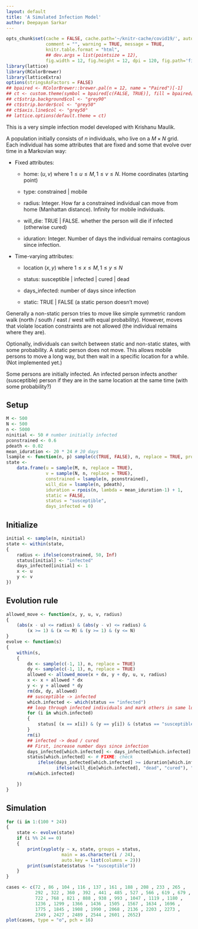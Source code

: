 ```yaml
---
layout: default
title: 'A Simulated Infection Model'
author: Deepayan Sarkar
---
```



```r
opts_chunk$set(cache = FALSE, cache.path='~/knitr-cache/covid19/', autodep = TRUE,
               comment = "", warning = TRUE, message = TRUE,
               knitr.table.format = "html",
			   ## dev.args = list(pointsize = 12),
               fig.width = 12, fig.height = 12, dpi = 120, fig.path='figures/deaths-')
library(lattice)
library(RColorBrewer)
library(latticeExtra)
options(stringsAsFactors = FALSE)
## bpaired <- RColorBrewer::brewer.pal(n = 12, name = "Paired")[-1]
## ct <- custom.theme(symbol = bpaired[c(FALSE, TRUE)], fill = bpaired[c(TRUE, FALSE)])
## ct$strip.background$col <- "grey90"
## ct$strip.border$col <- "grey50"
## ct$axis.line$col <- "grey50"
## lattice.options(default.theme = ct)
```

This is a very simple infection model developed with Krishanu Maulik.

A population initially consists of $n$ individuals, who live on a $M
\times N$ grid. Each individual has some attributes that are fixed and
some that evolve over time in a Markovian way:

- Fixed attributes:

	- home: $(u, v)$ where $1 \leq u \leq M, 1 \leq v \leq N$. Home
      coordinates (starting point)

	- type: constrained | mobile

	- radius: Integer. How far a constrained individual can move from
      home (Manhattan distance). Infinity for mobile individuals.
	
	- will_die: TRUE | FALSE. whether the person will die if infected (otherwise cured)
	
	- iduration: Integer. Number of days the individual
      remains contagious since infection.


- Time-varying attributes:

	- location $(x, y)$ where $1 \leq x \leq M, 1 \leq y \leq N$

	- status: susceptible | infected | cured | dead

	- days_infected: number of days since infection

	- static: TRUE | FALSE (a static person doesn't move)


Generally a non-static person tries to move like simple symmetric
random walk (north / south / east / west with equal
probability). However, moves that violate location constraints are not
allowed (the individual remains where they are).

Optionally, individuals can switch between static and non-static
states, with some probability. A static person does not move. This
allows mobile persons to move a long way, but then wait in a specific
location for a while. (Not implemented yet.)

Some persons are initially infected. An infected person infects
another (susceptible) person if they are in the same location at the
same time (with some probability?)


## Setup

```r
M <- 500
N <- 500
n <- 5000
ninitial <- 50 # number initially infected
pconstrained <- 0.6
pdeath <- 0.02
mean_iduration <- 20 * 24 # 20 days
lsample <- function(n, p) sample(c(TRUE, FALSE), n, replace = TRUE, prob = c(p, 1-p))
state <-
    data.frame(u = sample(M, n, replace = TRUE),
               v = sample(N, n, replace = TRUE),
               constrained = lsample(n, pconstrained),
               will_die = lsample(n, pdeath),
               iduration = rpois(n, lambda = mean_iduration-1) + 1,
               static = FALSE,
               status = "susceptible",
               days_infected = 0)
```


## Initialize

```r
initial <- sample(n, ninitial)
state <- within(state,
{
    radius <- ifelse(constrained, 50, Inf)
    status[initial] <- "infected"
    days_infected[initial] <- 1
    x <- u
    y <- v
})
```

## Evolution rule


```r
allowed_move <- function(x, y, u, v, radius)
{
    (abs(x - u) <= radius) & (abs(y - v) <= radius) & 
        (x >= 1) & (x <= M) & (y >= 1) & (y <= N)
}
evolve <- function(s)
{
    within(s,
    {
        dx <- sample(c(-1, 1), n, replace = TRUE)
        dy <- sample(c(-1, 1), n, replace = TRUE)
        allowed <- allowed_move(x + dx, y + dy, u, v, radius)
        x <- x + allowed * dx
        y <- y + allowed * dy
        rm(dx, dy, allowed)
        ## susceptible -> infected
        which.infected <- which(status == "infected")
        ## loop through infected individuals and mark others in same location
        for (i in which.infected)
        {
            status[ (x == x[i]) & (y == y[i]) & (status == "susceptible") ] <- "infected"
        }
        rm(i)
        ## infected -> dead / cured
        ## First, increase number days since infection
        days_infected[which.infected] <- days_infected[which.infected] + 1
        status[which.infected] <- # FIXME: check
            ifelse(days_infected[which.infected] >= iduration[which.infected],
                   ifelse(will_die[which.infected], "dead", "cured"), "infected")
        rm(which.infected)

    })
}
```

## Simulation


```r
for (i in 1:(100 * 24))
{
    state <- evolve(state)
    if (i %% 24 == 0)
    {
        print(xyplot(y ~ x, state, groups = status,
                     main = as.character(i / 24),
                     auto.key = list(columns = 2)))
        print(sum(state$status != "susceptible"))
    }
}
```

```r
cases <- c(72 , 86 , 104 , 116 , 137 , 161 , 188 , 208 , 233 , 265 ,
           292 , 322 , 360 , 392 , 441 , 485 , 527 , 566 , 619 , 679 ,
           722 , 768 , 821 , 888 , 938 , 993 , 1047 , 1119 , 1180 ,
           1236 , 1299 , 1366 , 1436 , 1505 , 1567 , 1634 , 1696 ,
           1775 , 1845 , 1908 , 1990 , 2068 , 2136 , 2203 , 2273 ,
           2349 , 2427 , 2489 , 2544 , 2601 , 2652)
plot(cases, type = "o", pch = 16)
```
